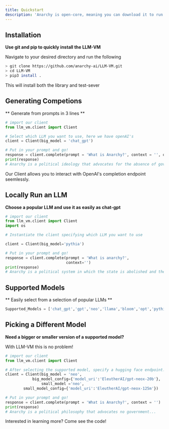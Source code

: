 ```yaml
---
title: Quickstart
description: 'Anarchy is open-core, meaning you can download it to run your own models locally!'
---
```


## Installation
**Use git and pip to quickly install the LLM-VM**

Navigate to your desired directory and run the following

```bash installing anarchy
> git clone https://github.com/anarchy-ai/LLM-VM.git
> cd LLM-VM
> pip3 install .
```
This will install both the library and test-sever


## Generating Competions
** Generate from prompts in 3 lines **

```python quickstart.py
# import our client
from llm_vm.client import Client

# Select which LLM you want to use, here we have openAI's 
client = Client(big_model = 'chat_gpt')

# Put in your prompt and go!
response = client.complete(prompt = 'What is Anarchy?', context = '', openai_key = 'ENTER_YOUR_API_KEY')
print(response)
# Anarchy is a political ideology that advocates for the absence of government...
```
Our Client allows you to interact with OpenAI's completion endpoint seemlessly.


## Locally Run an LLM
**Choose a popular LLM and use it as easily as chat-gpt**
```python quickstart.py
# import our client
from llm_vm.client import Client
import os

# Instantiate the client specifying which LLM you want to use

client = Client(big_model='pythia')

# Put in your prompt and go!
response = client.complete(prompt = 'What is anarchy?',
                           context='')
print(response)
# Anarchy is a political system in which the state is abolished and the people are free...
```

## Supported Models
** Easily select from a selection of popular LLMs **
```python Supported Models
Supported_Models = ['chat_gpt','gpt','neo','llama','bloom','opt','pythia']
```

## Picking a Different Model
**Need a bigger or smaller version of a supported model?**

With LLM-VM this is no problem!
```python quickstart.py
# import our client
from llm_vm.client import Client

# After selecting the supported model, specify a hugging face endpoint.
client = Client(big_model = 'neo',
       	 	big_model_config={'model_uri':'EleutherAI/gpt-neox-20b'}, 
                small_model ='neo',
		small_model_config={'model_uri':'EleutherAI/gpt-neox-125m'})

# Put in your prompt and go!
response = client.complete(prompt = 'What is Anarchy?', context = '')
print(response)
# Anarchy is a political philosophy that advocates no government...
```


<Card
    title="Visit our Github Repo"
    icon="pen-to-square"
    href="https://github.com/anarchy-ai/llm-vm"
    >
    Interested in learning more? Come see the code!
</Card>
